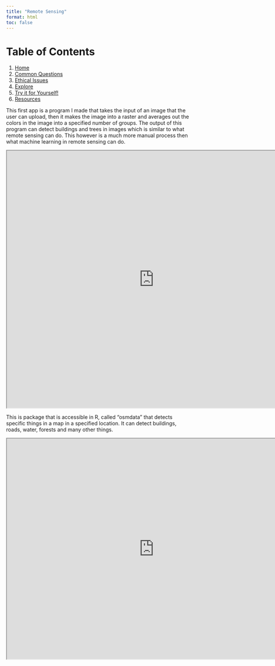 ```yaml
---
title: "Remote Sensing"
format: html
toc: false
---
```


# Table of Contents

1.  [Home](csproject.qmd)
2.  [Common Questions](tabs/CS263Project/commonqs.qmd)
3.  [Ethical Issues](tabs/CS263Project/EthicalIssues.qmd)
4.  [Explore](tabs/CS263Project/explore.qmd)
5.  [Try it for Yourself!](tabs/CS263Project/remotesensing.qmd)
6.  [Resources](tabs/CS263Project/Resources.qmd)

This first app is a program I made that takes the input of an image that the user can upload, then it makes the image into a raster and averages out the colors in the image into a specified number of groups. The output of this program can detect buildings and trees in images which is similar to what remote sensing can do. This however is a much more manual process then what machine learning in remote sensing can do.

<iframe src="https://gwynyn.shinyapps.io/shinywebsite/" width="800" height="700">

</iframe>

This is package that is accessible in R, called "osmdata" that detects specific things in a map in a specified location. It can detect buildings, roads, water, forests and many other things.

<iframe src="https://gwynyn.shinyapps.io/OSMApp/" width="800" height="600">

</iframe>
